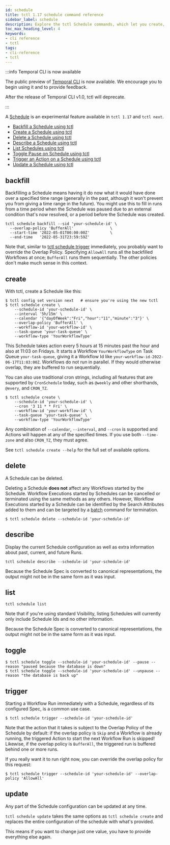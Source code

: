 ```yaml
---
id: schedule
title: tctl 1.17 schedule command reference
sidebar_label: schedule
description: Explore the tctl Schedule commands, which let you create, list, update, trigger, and delete Schedules for Workflows in a Temporal Cluster.
toc_max_heading_level: 4
keywords:
- cli reference
- tctl
tags:
- cli-reference
- tctl
---
```


<!-- THIS FILE IS GENERATED. DO NOT EDIT THIS FILE DIRECTLY -->

:::info Temporal CLI is now available

The public preview of [Temporal CLI](/cli) is now available.
We encourage you to begin using it and to provide feedback.

After the release of Temporal CLI v1.0, tctl will deprecate.

:::

A [Schedule](/workflows#schedule) is an experimental feature available in `tctl 1.17` and `tctl next`.

- [Backfill a Schedule using tctl](#backfill)
- [Create a Schedule using tctl](#create)
- [Delete a Schedule using tctl](#delete)
- [Describe a Schedule using tctl](#describe)
- [List Schedules using tctl](#list)
- [Toggle Pause on Schedule using tctl](#toggle)
- [Trigger an Action on a Schedule using tctl](#trigger)
- [Update a Schedule using tctl](#update)

## backfill

Backfilling a Schedule means having it do now what it would have done over a specified time range (generally in the past, although it won't prevent you from giving a time range in the future).
You might use this to fill in runs from a time period when the Schedule was paused due to an external condition that's now resolved, or a period before the Schedule was created.

```shell
tctl schedule backfill --sid 'your-schedule-id' \
  --overlap-policy 'BufferAll'                \
  --start-time '2022-05-01T00:00:00Z'         \
  --end-time   '2022-05-31T23:59:59Z'
```

Note that, similar to [tctl schedule trigger](#trigger) immediately, you probably want to override the Overlap Policy.
Specifying `AllowAll` runs all the backfilled Workflows at once; `BufferAll` runs them sequentially.
The other policies don't make much sense in this context.

## create

With tctl, create a Schedule like this:

```shell
$ tctl config set version next   # ensure you're using the new tctl
$ tctl schedule create \
    --schedule-id 'your-schedule-id' \
    --interval '5h/15m' \
    --calendar '{"dayOfWeek":"Fri","hour":"11","minute":"3"}' \
    --overlap-policy 'BufferAll' \
    --workflow-id 'your-workflow-id' \
    --task-queue 'your-task-queue' \
    --workflow-type 'YourWorkflowType'
```

This Schedule takes action every 5 hours at 15 minutes past the hour and also at 11:03 on Fridays.
It starts a Workflow `YourWorkflowType` on Task Queue `your-task-queue`, giving it a Workflow Id like `your-workflow-id-2022-06-17T11:03:00Z`.
Workflows do not run in parallel.
If they would otherwise overlap, they are buffered to run sequentially.

You can also use traditional cron strings, including all features that are supported by `CronSchedule` today, such as `@weekly` and other shorthands, `@every`, and `CRON_TZ`.

```shell
$ tctl schedule create \
    --schedule-id 'your-schedule-id' \
    --cron '3 11 * * Fri' \
    --workflow-id 'your-workflow-id' \
    --task-queue 'your-task-queue' \
    --workflow-type 'YourWorkflowType'
```

Any combination of `--calendar`, `--interval`, and `--cron` is supported and Actions will happen at any of the specified times.
If you use both `--time-zone` and also `CRON_TZ`, they must agree.

See `tctl schedule create --help` for the full set of available options.

## delete

A Schedule can be deleted.

Deleting a Schedule **does not** affect any Workflows started by the Schedule.
Workflow Executions started by Schedules can be cancelled or terminated using the same methods as any others.
However, Workflow Executions started by a Schedule can be identified by the Search Attributes added to them and can be targeted by a [batch](/tctl-v1/batch/) command for termination.

```shell
$ tctl schedule delete --schedule-id 'your-schedule-id'
```

## describe

Display the current Schedule configuration as well as extra information about past, current, and future Runs.

```shell
tctl schedule describe --schedule-id 'your-schedule-id'
```

Because the Schedule Spec is converted to canonical representations, the output might not be in the same form as it was input.

## list

```shell
tctl schedule list
```

Note that if you're using standard Visibility, listing Schedules will currently only include Schedule Ids and no other information.

Because the Schedule Spec is converted to canonical representations, the output might not be in the same form as it was input.

## toggle

```shell
$ tctl schedule toggle --schedule-id 'your-schedule-id' --pause --reason "paused because the database is down"
$ tctl schedule toggle --schedule-id 'your-schedule-id' --unpause --reason "the database is back up"
```

## trigger

Starting a Workflow Run immediately with a Schedule, regardless of its configured Spec, is a common use case.

```shell
$ tctl schedule trigger --schedule-id 'your-schedule-id'
```

Note that the action that it takes is subject to the Overlap Policy of the Schedule by default: if the overlap policy is `Skip` and a Workflow is already running, the triggered Action to start the next Workflow Run is skipped!
Likewise, if the overlap policy is `BufferAll`, the triggered run is buffered behind one or more runs.

If you really want it to run right now, you can override the overlap policy for this request:

```shell
$ tctl schedule trigger --schedule-id 'your-schedule-id' --overlap-policy 'AllowAll'
```

## update

Any part of the Schedule configuration can be updated at any time.

`tctl schedule update` takes the same options as `tctl schedule create` and replaces the entire configuration of the schedule with what's provided.

This means if you want to change just one value, you have to provide everything else again.

